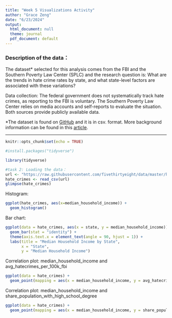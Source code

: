 ```yaml
---
title: "Week 5 Visualizations Activity"
author: "Grace Zeng"
date: "6/23/2024"
output:
  html_document: null
  theme: journal
  pdf_document: default
---
```


### Description of the data：
The dataset* selected for this analysis comes from the FBI and the Southern Poverty Law Center (SPLC) and the research question is: What are the trends in hate crime rates by state, and what state-level factors are associated with these variations?

Data collection: The federal government does not systematically track hate crimes, as reporting to the FBI is voluntary. The Southern Poverty Law Center relies on media accounts and self-reports to evaluate the situation. Both sources provide publicly available data.

*The dataset is found on [GitHub](https://github.com/fivethirtyeight/data/tree/master/hate-crimes)
 and it is in csv. format.  More background information can be found in this [article](https://fivethirtyeight.com/features/higher-rates-of-hate-crimes-are-tied-to-income-inequality/).


---


```r
knitr::opts_chunk$set(echo = TRUE)

#install.packages("tidyverse")

library(tidyverse)
```

```r
#task 2: Loading the data：
url <- "https://raw.githubusercontent.com/fivethirtyeight/data/master/hate-crimes/hate_crimes.csv"
hate_crimes <- read_csv(url)
glimpse(hate_crimes)
```

Histogram: 
```r
ggplot(hate_crimes, aes(x=median_household_income)) + 
  geom_histogram()
```

Bar chart: 

```r
ggplot(data = hate_crimes, aes(x = state, y = median_household_income)) +
  geom_bar(stat = "identity") +
  theme(axis.text.x = element_text(angle = 90, hjust = 1)) +
  labs(title = "Median Household Income by State",
       x = "State",
       y = "Median Household Income")

```

Correlation plot: median_household_income and avg_hatecrimes_per_100k_fbi
```r
ggplot(data = hate_crimes) +
  geom_point(mapping = aes(x = median_household_income, y = avg_hatecrimes_per_100k_fbi))
```

Correlation plot: median_household_income and share_population_with_high_school_degree

```r
ggplot(data = hate_crimes) +
  geom_point(mapping = aes(x = median_household_income, y = share_population_with_high_school_degree))
```
